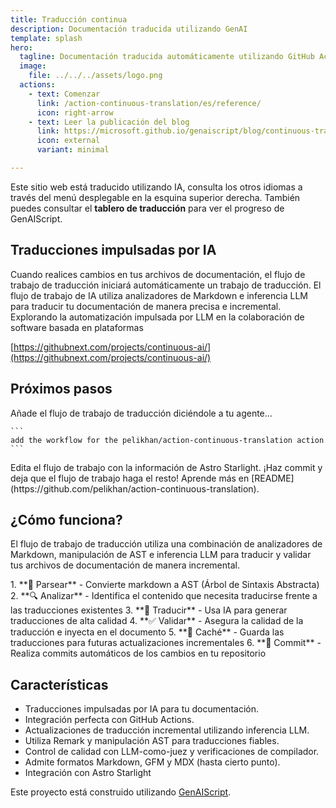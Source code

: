 ```yaml
---
title: Traducción continua
description: Documentación traducida utilizando GenAI
template: splash
hero:
  tagline: Documentación traducida automáticamente utilizando GitHub Actions y Modelos
  image:
    file: ../../../assets/logo.png
  actions:
    - text: Comenzar
      link: /action-continuous-translation/es/reference/
      icon: right-arrow
    - text: Leer la publicación del blog
      link: https://microsoft.github.io/genaiscript/blog/continuous-translations/
      icon: external
      variant: minimal

---
```



Este sitio web está traducido utilizando IA, consulta los otros idiomas a través del menú desplegable en la esquina superior derecha.
También puedes consultar el **tablero de traducción** para ver el progreso de GenAIScript.

## Traducciones impulsadas por IA

<CardGrid>
  <Card title="Acciones de GitHub" icon="github">
    Cuando realices cambios en tus archivos de documentación, el flujo de trabajo de traducción iniciará automáticamente un trabajo de traducción.
  </Card>

  <Card title="Modelos de GitHub" icon="seti:markdown">
    El flujo de trabajo de IA utiliza analizadores de Markdown e inferencia LLM para traducir tu documentación de manera precisa e incremental.
  </Card>
</CardGrid>

<Card title="IA continua" icon="rocket">
  Explorando la automatización impulsada por LLM en la colaboración de software basada en plataformas

  [https://githubnext.com/projects/continuous-ai/](https://githubnext.com/projects/continuous-ai/)
</Card>

## Próximos pasos

<CardGrid stagger>
  <Card title="Añadir el flujo de trabajo" icon="pencil">
    Añade el flujo de trabajo de traducción diciéndole a tu agente...

    ```
    add the workflow for the pelikhan/action-continuous-translation action
    ```
  </Card>

  <Card title="Configura tu sitio" icon="setting">
    Edita el flujo de trabajo con la información de Astro Starlight.
  </Card>

  <Card title="¡Traduce!" icon="add-document">
    ¡Haz commit y deja que el flujo de trabajo haga el resto!
  </Card>

  <Card title="Leer la documentación" icon="open-book">
    Aprende más en
    [README](https://github.com/pelikhan/action-continuous-translation).
  </Card>
</CardGrid>

## ¿Cómo funciona?

El flujo de trabajo de traducción utiliza una combinación de analizadores de Markdown, manipulación de AST e inferencia LLM para traducir y validar tus archivos de documentación de manera incremental.

<Steps>
  1. **📄 Parsear** - Convierte markdown a AST (Árbol de Sintaxis Abstracta)
  2. **🔍 Analizar** - Identifica el contenido que necesita traducirse frente a las traducciones existentes
  3. **🤖 Traducir** - Usa IA para generar traducciones de alta calidad
  4. **✅ Validar** - Asegura la calidad de la traducción e inyecta en el documento
  5. **💾 Caché** - Guarda las traducciones para futuras actualizaciones incrementales
  6. **📝 Commit** - Realiza commits automáticos de los cambios en tu repositorio
</Steps>

## Características

* Traducciones impulsadas por IA para tu documentación.
* Integración perfecta con GitHub Actions.
* Actualizaciones de traducción incremental utilizando inferencia LLM.
* Utiliza Remark y manipulación AST para traducciones fiables.
* Control de calidad con LLM-como-juez y verificaciones de compilador.
* Admite formatos Markdown, GFM y MDX (hasta cierto punto).
* Integración con Astro Starlight

Este proyecto está construido utilizando [GenAIScript](https://microsoft.github.io/genaiscript).
